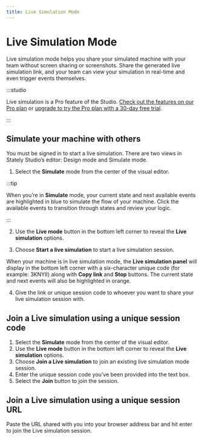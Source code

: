 ```yaml
---
title: Live Simulation Mode
---
```


# Live Simulation Mode

Live simulation mode helps you share your simulated machine with your team without screen sharing or screenshots. Share the generated live simulation link, and your team can view your simulation in real-time and even trigger events themselves.

:::studio

Live simulation is a Pro feature of the Studio. [Check out the features on our Pro plan](/studio-pro-plan.mdx) or [upgrade to try the Pro plan with a 30-day free trial](https://stately.ai/registry/billing).

:::

<p>
  <ThemedImage
    alt="Two views of the Studio, left is the user sharing the Live simulation and right is the user who joins the Live simulation."
    sources={{
      light: '/live-sim/live-sim-side-by-side.png',
      dark: '/live-sim/live-sim-side-by-side.png',
    }}
  />
</p>

## Simulate your machine with others

You must be signed in to start a live simulation. There are two views in Stately Studio’s editor: Design mode and Simulate mode.

1. Select the **Simulate** mode from the center of the visual editor.

:::tip

When you’re in **Simulate** mode, your current state and next available events are highlighted in blue to simulate the flow of your machine. Click the available events to transition through states and review your logic.

:::

2. Use the **Live mode** button in the bottom left corner to reveal the **Live simulation** options.

<p>
  <ThemedImage
    alt="Simulate mode is selected in the center menu and now the machine can not be edited."
    sources={{
      light: '/live-sim/live-sim-menu.png',
      dark: '/live-sim/live-sim-menu-dm.png',
    }}
  />
</p>

3. Choose **Start a live simulation** to start a live simulation session.

When your machine is in live simulation mode, the **Live simulation panel** will display in the bottom left corner with a six-character unique code (for example: 3KNYII) along with **Copy link** and **Stop** buttons. The current state and next events will also be highlighted in orange.

4. Give the link or unique session code to whoever you want to share your live simulation session with.

<p>
  <ThemedImage
    alt="When selecting Start a live simulation, you are actively sharing the machine and others can access the same simulation with a custom generated link."
    sources={{
      light: '/live-sim/live-sim-start.png',
      dark: '/live-sim/live-sim-start-dm.png',
    }}
  />
</p>

## Join a Live simulation using a unique session code

1. Select the **Simulate** mode from the center of the visual editor.
2. Use the **Live mode** button in the bottom left corner to reveal the **Live simulation** options.
3. Choose **Join a Live simulation** to join an existing live simulation mode session.
4. Enter the unique session code you’ve been provided into the text box.
5. Select the **Join** button to join the session.

<p>
  <ThemedImage
    alt="Joining a Live simulation session will all you to select the states or watch them transition to other states with others in the session."
    sources={{
      light: '/live-sim/live-sim-join.png',
      dark: '/live-sim/live-sim-join-dm.png',
    }}
  />
</p>

## Join a Live simulation using a unique session URL

Paste the URL shared with you into your browser address bar and hit enter to join the Live simulation session.
